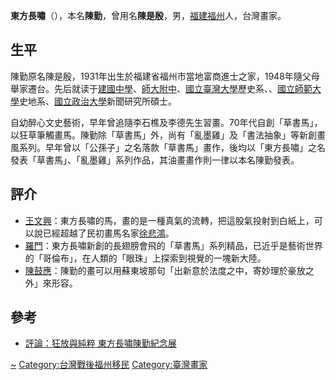 {{Unreferenced|time=2021-09-28T13:38:06+00:00}}
'''東方長嘯'''（{{bd|1931年|12月28日|2006年|5月9日|}}），本名'''陳勤'''，曾用名'''陳是殷'''，男，[[福建|福建]][[福州|福州]]人，台灣畫家。

== 生平 ==
陳勤原名陳是殷，1931年出生於福建省福州市當地富商進士之家，1948年隨父母舉家遷台。先后就读于[[建國中學|建國中學]]、[[師大附中|師大附中]]、[[國立臺灣大學|國立臺灣大學]]歷史系、、[[國立師範大學|國立師範大學]]史地系、[[國立政治大學|國立政治大學]]新聞研究所碩士。

自幼醉心文史藝術，早年曾追隨李石樵及李德先生習畫。70年代自創「草書馬」，以狂草筆觸畫馬。陳勤除「草書馬」外，尚有「亂墨雞」及「書法抽象」等新創畫風系列。早年曾以「公孫子」之名落款「草書馬」畫作，後均以「東方長嘯」之名發表「草書馬」、「亂墨雞」系列作品，其油畫畫作則一律以本名陳勤發表。

== 評介 ==
*[[王文興_(作家)|王文興]]：東方長嘯的馬，畫的是一種真氣的流轉，把這股氣投射到白紙上，可以說已經超越了民初畫馬名家[[徐悲鴻|徐悲鴻]]。
*[[羅門|羅門]]：東方長嘯新創的長翅膀會飛的「草書馬」系列精品，已近乎是藝術世界的「哥倫布」，在人類的「眼珠」上探索到視覺的一塊新大陸。
*[[陳鼓應|陳鼓應]]：陳勤的畫可以用蘇東坡那句「出新意於法度之中，寄妙理於豪放之外」來形容。

== 參考 ==
* [http://www.lihpao.com/?action-viewcomment-itemid-29591 評論：狂放與純粹 東方長嘯陳勤紀念展] {{Wayback|url=http://www.lihpao.com/?action-viewcomment-itemid-29591 |date=20170320052605 }}

{{Authority control}}
{{DEFAULTSORT:Dong}}
[[Category:陳姓|~]]
[[Category:台灣戰後福州移民|Category:台灣戰後福州移民]]
[[Category:臺灣畫家|Category:臺灣畫家]]